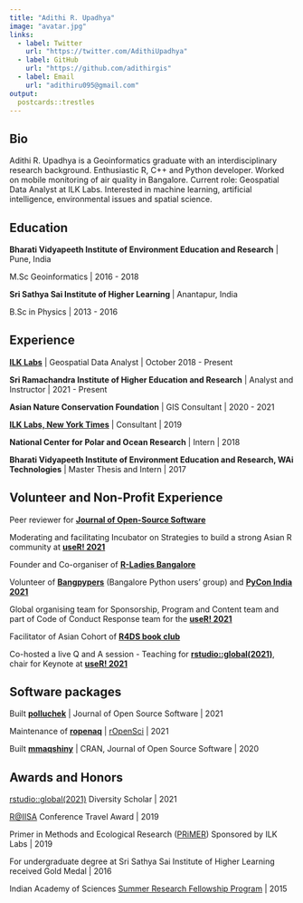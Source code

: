 ```yaml
---
title: "Adithi R. Upadhya"
image: "avatar.jpg"
links:
  - label: Twitter
    url: "https://twitter.com/AdithiUpadhya"
  - label: GitHub
    url: "https://github.com/adithirgis"
  - label: Email
    url: "adithiru095@gmail.com"
output:
  postcards::trestles
---
```

 
## Bio

Adithi R. Upadhya is a Geoinformatics graduate with an interdisciplinary research background. Enthusiastic R, C++ and Python developer. Worked on mobile monitoring of air quality in Bangalore. Current role: Geospatial Data Analyst at ILK 
Labs. Interested in machine learning, artificial intelligence, environmental issues and spatial science.

## Education

**Bharati Vidyapeeth Institute of Environment Education and Research** | Pune, India

M.Sc Geoinformatics | 2016 - 2018

**Sri Sathya Sai Institute of Higher Learning ** | Anantapur, India

B.Sc in Physics | 2013 - 2016

## Experience

[**ILK Labs**](https://www.ilklabs.com/about-us/team) | Geospatial Data Analyst | October 2018 - Present

**Sri Ramachandra Institute of Higher Education and Research** | Analyst and Instructor | 2021 - Present

**Asian Nature Conservation Foundation** | GIS Consultant | 2020 - 2021

[**ILK Labs, New York Times**](https://www.nytimes.com/interactive/2020/12/17/world/asia/india-pollution-inequality.html?smtyp=cur&smid=tw-nytimes&s=08) | Consultant | 2019

**National Center for Polar and Ocean Research** | Intern | 2018

**Bharati Vidyapeeth Institute of Environment Education and Research, WAi Technologies** | Master Thesis and Intern | 2017

## Volunteer and Non-Profit Experience

Peer reviewer for [**Journal of Open-Source Software**](https://joss.theoj.org/papers/reviewed_by/@adithirgis)

Moderating and facilitating Incubator on Strategies to build a strong Asian R community at [**useR! 2021**](https://user2021.r-project.org/join/)

Founder and Co-organiser of [**R-Ladies Bangalore**](https://twitter.com/RLadiesBLR)

Volunteer of [**Bangpypers**](https://bangalore.pythonindia.org/) (Bangalore Python users' group) and [**PyCon India 2021**](https://in.pycon.org/2021/about/)

Global organising team for Sponsorship, Program and Content team and part of Code of Conduct Response team for the [**useR! 2021**](https://user2021.r-project.org/about/global-team/)

Facilitator of Asian Cohort of [**R4DS book club**](https://twitter.com/R4DScommunity)

Co-hosted a live Q and A session - Teaching for [**rstudio::global(2021)**](https://www.rstudio.com/resources/rstudioglobal-2021/?category_ids=1753-teaching), chair for Keynote at [**useR! 2021**](https://www.youtube.com/watch?v=itIcbhPnAS8)

## Software packages 

Built [**polluchek**](https://github.com/adithirgis/pollucheck) | Journal of Open Source Software | 2021

Maintenance of [**ropenaq**](https://github.com/ropensci/ropenaq) | [rOpenSci](https://ropensci.org/) | 2021 

Built [**mmaqshiny**](https://github.com/meenakshi-kushwaha/mmaqshiny) | CRAN, Journal of Open Source Software | 2020

## Awards and Honors 

[rstudio::global(2021)](https://www.rstudio.com/conference/) Diversity Scholar | 2021

[R@IISA](http://r-iisa2019.rbind.io/) Conference Travel Award | 2019

Primer in Methods and Ecological Research ([PRiMER](https://gubbilabs.in/courses/media-gallery/detail/8/62)) Sponsored by ILK Labs | 2019

For undergraduate degree at Sri Sathya Sai Institute of Higher Learning received Gold Medal | 2016

Indian Academy of Sciences [Summer Research Fellowship Program](https://webjapps.ias.ac.in/fellowship2021/lists/result.jsp) | 2015
